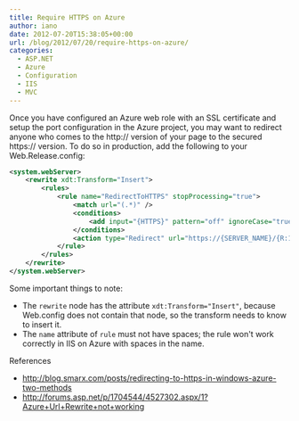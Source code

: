 ```yaml
---
title: Require HTTPS on Azure
author: iano
date: 2012-07-20T15:38:05+00:00
url: /blog/2012/07/20/require-https-on-azure/
categories:
  - ASP.NET
  - Azure
  - Configuration
  - IIS
  - MVC
---
```


Once you have configured an Azure web role with an SSL certificate and setup the port configuration in the Azure project, you may want to redirect anyone who comes to the http:// version of your page to the secured https:// version. To do so in production, add the following to your Web.Release.config:

```xml
<system.webServer>
    <rewrite xdt:Transform="Insert">
        <rules>
            <rule name="RedirectToHTTPS" stopProcessing="true">
                <match url="(.*)" />
                <conditions>
                    <add input="{HTTPS}" pattern="off" ignoreCase="true" />
                </conditions>
                <action type="Redirect" url="https://{SERVER_NAME}/{R:1}" redirectType="Permanent" />
            </rule>
        </rules>
    </rewrite>
</system.webServer>
```

Some important things to note:

- The `rewrite` node has the attribute `xdt:Transform="Insert"`, because Web.config does not contain that node, so the transform needs to know to insert it.
- The `name` attribute of `rule` must not have spaces; the rule won't work correctly in IIS on Azure with spaces in the name.

References

- http://blog.smarx.com/posts/redirecting-to-https-in-windows-azure-two-methods
- http://forums.asp.net/p/1704544/4527302.aspx/1?Azure+Url+Rewrite+not+working

